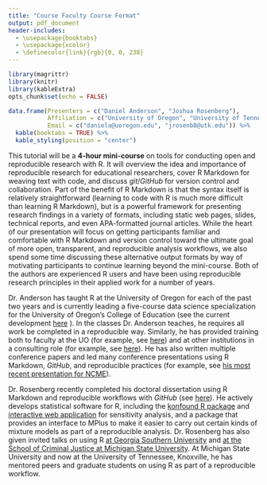 ```yaml
---
title: "Course Faculty Course Format"
output: pdf_document
header-includes:
  - \usepackage{booktabs}
  - \usepackage{xcolor}
  - \definecolor{link}{rgb}{0, 0, 238}
---
```


```r
library(magrittr)
library(knitr)
library(kableExtra)
opts_chunk$set(echo = FALSE)
```

<!-- ## List of instructor(s), with institutional affiliation(s) and e-mail address(es) -->

<!-- * Extended or mini-course format – Extended courses are 1–2 days in length and typically precede the Annual Meeting. Mini-courses are short courses, 4 hours in length, and are scheduled to take place during the Annual Meeting. -->

<!--   * AERA- VRLC (optional) Proposals are welcome for courses that will be streamed live online and recorded during the Annual Meeting for both in-person and virtual participants. These courses may be of varying length and format, contain modules that facilitate online viewing. Please indicate if the proposed course should be considered for the AERA-VRLC. Hyperlinks with course descriptions to previously recorded courses are permitted for VRLC course proposals. -->

```r
data.frame(Presenters = c("Daniel Anderson", "Joshua Rosenberg"),
           Affiliation = c("University of Oregon", "University of Tennessee, Knoxville"),
           Email = c("daniela@uoregon.edu", "jrosenb8@utk.edu")) %>% 
  kable(booktabs = TRUE) %>% 
  kable_styling(position = "center")
```

This tutorial will be a **4-hour mini-course** on tools for conducting open and
reproducible research with R. It will overview the idea and importance of
reproducible research for educational researchers, cover R Markdown for weaving
text with code, and discuss *git*/*GitHub* for version control and
collaboration. Part of the benefit of R Markdown is that the syntax itself is
relatively straightforward (learning to code with R is much more difficult than
learning R Markdown), but is a powerful framework for presenting research
findings in a variety of formats, including static web pages, slides, technical
reports, and even APA-formatted journal articles. While the heart of our
presentation will focus on getting participants familiar and comfortable with R
Markdown and version control toward the ultimate goal of more open, 
transparent, and reproducible analysis workflows, we also spend some time
discussing these alternative output formats by way of motivating participants 
to continue learning beyond the mini-course. Both of the authors are 
experienced R users and have been using reproducible research principles in
their applied work for a number of years.

Dr. Anderson has taught R at the University of Oregon for each of the past two
years and is currently leading a five-course data science specialization for 
the University of Oregon's College of Education (see the current development 
\color{link}[here](https://github.com/uo-datasci-specialization)
\color{black}). In the classes Dr. Anderson teaches, he requires all work be
completed in a reproducible way. Similarly, he has provided training both to
faculty at the UO (for example, see \color{link}
[here](https://youtu.be/n-M2ivdofbo)\color{black}) and at other institutions 
in a consulting role (for example, see 
\color{link}[here](https://github.com/datalorax/FSU_June16)\color{black}). He
has also written multiple conference papers and led many conference
presentations using R Markdown, *GitHub*, and reproducible practices (for 
example, see \color{link} [his most recent presentation for NCME](https://github.com/datalorax/ncme_18)\color{black}).

Dr. Rosenberg recently completed his doctoral dissertation using R Markdown
and reproducible workflows with *GitHub* (see \color{link}[here](https://
github.com/jrosen48/dissertation)\color{black}). He actively develops
statistical software for R, including the \color{link}[konfound R package](https://github.com/jrosen48/konfound) \color{black} and 
\color{link}[interactive web application](http://konfound-it.com) \color{black}
for sensitivity analysis, and a package that provides an interface to MPlus to 
make it easier to carry out certain kinds
of mixture models as part of a reproducible analysis. Dr. Rosenberg has also
given invited talks on using R \color{link} [at Georgia Southern University](http:// rpubs.com/jmichaelrosenberg/164105) \color{black} and \color{link}
[at the School of Criminal Justice at Michigan State University](/appendix/our-
work/rosenberg-r_introduction_4-14-17.html)\color{black}. At Michigan State
University and now at the University of Tennessee, Knoxville, he has mentored
peers and graduate students on using R as part of a reproducible workflow.
